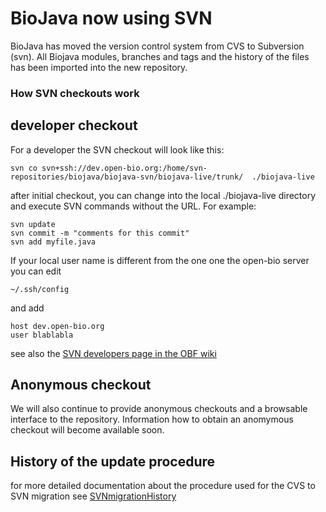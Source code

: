 =BioJava now using SVN=

BioJava has moved the version control system from 
CVS to Subversion (svn).  All Biojava modules, branches 
and tags and the history of the files has been imported into the new repository.

=== How SVN checkouts work ===


== developer checkout == 
For a developer the SVN checkout will look like this:

 svn co svn+ssh://dev.open-bio.org:/home/svn-repositories/biojava/biojava-svn/biojava-live/trunk/  ./biojava-live

after initial checkout, you can change into the local ./biojava-live directory and execute SVN commands without the URL. For example:

 svn update
 svn commit -m "comments for this commit"
 svn add myfile.java

If your local user name is different from the one one the open-bio server you can edit

 ~/.ssh/config

and add
 
 host dev.open-bio.org
 user blablabla

see also the [http://www.open-bio.org/wiki/SVN-Developers SVN developers page in the OBF wiki]

== Anonymous checkout ==

We will also continue to provide anonymous checkouts and a browsable interface to the repository.
Information how to obtain an anomymous checkout will become available soon.

== History of the update procedure ==

for more detailed documentation about the procedure used for the CVS to SVN migration see
[[SVNmigrationHistory]]